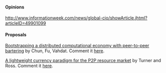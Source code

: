 ==== Opinions ====

http://www.informationweek.com/news/global-cio/showArticle.jhtml?articleID=49901099

==== Proposals ====

[[http://citeseerx.ist.psu.edu/viewdoc/download?doi=10.1.1.58.1469&rep=rep1&type=pdf| Bootstrapping a distributed computational economy with peer-to-peer bartering]] by Chun, Fu, Vahdat.
Comment it [[ChunFuVahdat|here]].

[[http://csci.csusb.edu/turner/pubs/CurrencyPaperFeb.pdf| A lightweight currency paradigm for the P2P resource market]] by Turner and Ross.
Comment it [[TurnerRoss|here]].